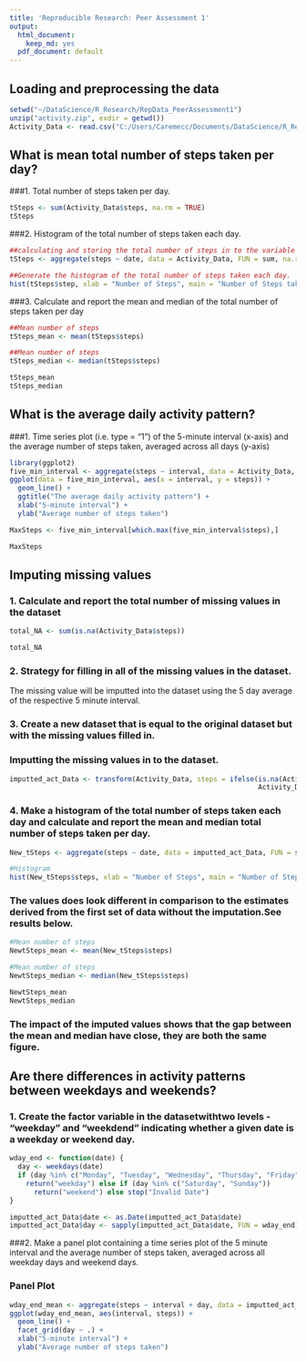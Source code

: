 ```yaml
---
title: 'Reproducible Research: Peer Assessment 1'
output:
  html_document:
    keep_md: yes
  pdf_document: default
---
```



## Loading and preprocessing the data
```r
setwd("~/DataScience/R_Research/RepData_PeerAssessment1")
unzip("activity.zip", exdir = getwd())
Activity_Data <- read.csv("C:/Users/Caremecc/Documents/DataScience/R_Research/RepData_PeerAssessment1/activity.csv", header = TRUE)
```


## What is mean total number of steps taken per day?
###1. Total number of steps taken per day.
```r
tSteps <- sum(Activity_Data$steps, na.rm = TRUE)
tSteps
```
###2. Histogram of the total number of steps taken each day.
```r
##calculating and storing the total number of steps in to the variable "tSteps"
tSteps <- aggregate(steps ~ date, data = Activity_Data, FUN = sum, na.rm = TRUE)

##Generate the histogram of the total number of steps taken each day.
hist(tSteps$step, xlab = "Number of Steps", main = "Number of Steps taken per day", col = "green")
```

###3. Calculate and report the mean and median of the total number of steps taken per day
```r
##Mean number of steps
tSteps_mean <- mean(tSteps$steps)

##Mean number of steps
tSteps_median <- median(tSteps$steps)

tSteps_mean
tSteps_median
```

## What is the average daily activity pattern?
###1. Time series plot (i.e. type = "1") of the 5-minute interval (x-axis) and the average number of steps taken, averaged across all days (y-axis)
```r
library(ggplot2)
five_min_interval <- aggregate(steps ~ interval, data = Activity_Data, FUN = mean, na.rm = TRUE)
ggplot(data = five_min_interval, aes(x = interval, y = steps)) +
  geom_line() + 
  ggtitle("The average daily activity pattern") +
  xlab("5-minute interval") +
  ylab("Average number of steps taken")
```

```r
MaxSteps <- five_min_interval[which.max(five_min_interval$steps),]

MaxSteps
```

## Imputing missing values
### 1. Calculate and report the total number of missing values in the dataset 

```r
total_NA <- sum(is.na(Activity_Data$steps))

total_NA
```

### 2. Strategy for filling in all of the missing values in the dataset.
The missing value will be imputted into the dataset using the 5 day average of the respective 5 minute interval.

### 3. Create a new dataset that is equal to the original dataset but with the missing values filled in. 
### Imputting the missing values in to the dataset.

```r
imputted_act_Data <- transform(Activity_Data, steps = ifelse(is.na(Activity_Data$steps), five_min_interval$steps[match(Activity_Data$interval, five_min_interval$interval)],
                                                             Activity_Data$steps))
```

### 4. Make a histogram of the total number of steps taken each day and calculate and report the mean and median total number of steps taken per day.

```r
New_tSteps <- aggregate(steps ~ date, data = imputted_act_Data, FUN = sum, na.rm = TRUE)

#Histogram
hist(New_tSteps$steps, xlab = "Number of Steps", main = "Number of Steps taken per day", col = "green")
```

### The values does look different in comparison to the estimates derived from the first set of data without the imputation.See results below.

```r
#Mean number of steps
NewtSteps_mean <- mean(New_tSteps$steps)

#Mean number of steps
NewtSteps_median <- median(New_tSteps$steps)

NewtSteps_mean
NewtSteps_median
```

### The impact of the imputed values shows that the gap between the mean and median have close, they are both the same figure.

## Are there differences in activity patterns between weekdays and weekends?
### 1. Create the factor variable in the datasetwithtwo levels - "weekday" and "weekdend" indicating whether a given date is a weekday or weekend day.
```r
wday_end <- function(date) {
  day <- weekdays(date)
  if (day %in% c("Monday", "Tuesday", "Wednesday", "Thursday", "Friday"))
    return("weekday") else if (day %in% c("Saturday", "Sunday"))
      return("weekend") else stop("Invalid Date")
}

imputted_act_Data$date <- as.Date(imputted_act_Data$date)
imputted_act_Data$day <- sapply(imputted_act_Data$date, FUN = wday_end)
```

###2. Make a panel plot containing a time series plot of the 5 minute interval and the average number of steps taken, averaged across all weekday days and weekend days.

### Panel Plot
```r
wday_end_mean <- aggregate(steps ~ interval + day, data = imputted_act_Data, mean)
ggplot(wday_end_mean, aes(interval, steps)) + 
  geom_line() + 
  facet_grid(day ~ .) +
  xlab("5-minute interval") + 
  ylab("Average number of steps taken")
```